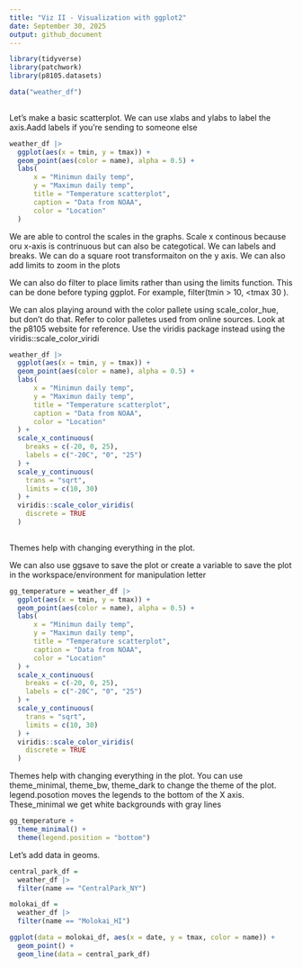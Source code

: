 ```yaml
---
title: "Viz II - Visualization with ggplot2"
date: September 30, 2025
output: github_document
---
```


```r
library(tidyverse)
library(patchwork)
library(p8105.datasets)
```

```r
data("weather_df")
  
```

Let's make a basic scatterplot. We can use xlabs and ylabs to label the axis.Aadd labels if you're sending to someone else

```r
weather_df |> 
  ggplot(aes(x = tmin, y = tmax)) +
  geom_point(aes(color = name), alpha = 0.5) +
  labs(
      x = "Minimun daily temp",
      y = "Maximun daily temp",
      title = "Temperature scatterplot",
      caption = "Data from NOAA",
      color = "Location"
  )
```

We are able to control the scales in the graphs. Scale x continous because oru x-axis is contrinuous but can also be categotical. We can labels and breaks. We can do a square root transformaiton on the y axis. We can also add limits to zoom in the plots

We can also do filter to place limits rather than using the limits function. This can be done before typing ggplot. For example, filter(tmin > 10, <tmax 30 ).

We can alos playing around with the color pallete using scale_color_hue, but don't do that. Refer to color palletes used from online sources. Look at the p8105 website for reference. Use the viridis package instead using the viridis::scale_color_viridi

```r
weather_df |> 
  ggplot(aes(x = tmin, y = tmax)) +
  geom_point(aes(color = name), alpha = 0.5) +
  labs(
      x = "Minimun daily temp",
      y = "Maximun daily temp",
      title = "Temperature scatterplot",
      caption = "Data from NOAA",
      color = "Location"
  ) +
  scale_x_continuous(
    breaks = c(-20, 0, 25),
    labels = c("-20C", "0", "25")
  ) +
  scale_y_continuous(
    trans = "sqrt",
    limits = c(10, 30)
  ) +
  viridis::scale_color_viridis(
    discrete = TRUE
  )
  
```

Themes help with changing everything in the plot. 

We can also use ggsave to save the plot or create a variable to save the plot in the workspace/environment for manipulation letter

```r
gg_temperature = weather_df |> 
  ggplot(aes(x = tmin, y = tmax)) +
  geom_point(aes(color = name), alpha = 0.5) +
  labs(
      x = "Minimun daily temp",
      y = "Maximun daily temp",
      title = "Temperature scatterplot",
      caption = "Data from NOAA",
      color = "Location"
  ) +
  scale_x_continuous(
    breaks = c(-20, 0, 25),
    labels = c("-20C", "0", "25")
  ) +
  scale_y_continuous(
    trans = "sqrt",
    limits = c(10, 30)
  ) +
  viridis::scale_color_viridis(
    discrete = TRUE
  )
```

Themes help with changing everything in the plot. You can use theme_minimal, theme_bw, theme_dark to change the theme of the plot. legend.posotion moves the legends to the bottom of the X axis. These_minimal we get white backgrounds with gray lines

```r
gg_temperature + 
  theme_minimal() +
  theme(legend.position = "bottom")
```

Let's add data in geoms. 

```r
central_park_df =
  weather_df |> 
  filter(name == "CentralPark_NY")

molokai_df =
  weather_df |> 
  filter(name == "Molokai_HI")

ggplot(data = molokai_df, aes(x = date, y = tmax, color = name)) +
  geom_point() +
  geom_line(data = central_park_df)
```




